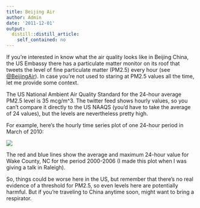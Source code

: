 ```yaml
---
title: Beijing Air
author: Admin
date: '2011-12-01'
output:
  distill::distill_article:
    self_contained: no
---
```


If you&#8217;re interested in know what the air quality looks like in Beijing China, the US Embassy there has a particulate matter monitor on its roof that tweets the level of fine particulate matter (PM2.5) every hour (see <a href="http://twitter.com/#!/beijingair" target="_blank">@BeijingAir</a>). In case you&#8217;re not used to staring at PM2.5 values all the time, let me provide some context.

The US National Ambient Air Quality Standard for the 24-hour average PM2.5 level is 35 mcg/m^3. The twitter feed shows hourly values, so you can&#8217;t compare it directly to the US NAAQS (you&#8217;d have to take the average of 24 values), but the levels are nevertheless pretty high.

For example, here&#8217;s the hourly time series plot of one 24-hour period in March of 2010:

![](http://media.tumblr.com/tumblr_lvjafwLr0E1r08wvg.png)

The red and blue lines show the average and maximum 24-hour value for Wake County, NC for the period 2000-2006 (I made this plot when I was giving a talk in Raleigh).

So, things could be worse here in the US, but remember that there&#8217;s no real evidence of a threshold for PM2.5, so even levels here are potentially harmful. But if you&#8217;re traveling to China anytime soon, might want to bring a respirator.
